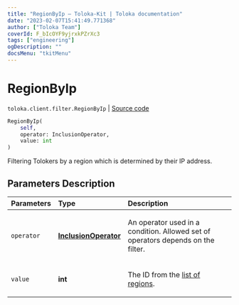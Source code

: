 ```yaml
---
title: "RegionByIp — Toloka-Kit | Toloka documentation"
date: "2023-02-07T15:41:49.771368"
author: ["Toloka Team"]
coverId: F_bIcOYF9yjrxkPZrXc3
tags: ["engineering"]
ogDescription: ""
docsMenu: "tkitMenu"
---
```


# RegionByIp
`toloka.client.filter.RegionByIp` | [Source code](https://github.com/Toloka/toloka-kit/blob/v1.1.3/src/client/filter.py#L496)

```python
RegionByIp(
    self,
    operator: InclusionOperator,
    value: int
)
```

Filtering Tolokers by a region which is determined by their IP address.

## Parameters Description

| Parameters | Type | Description |
| :----------| :----| :-----------|
`operator`|**[InclusionOperator](/docs/toloka-kit/reference/toloka.client.primitives.operators.InclusionOperator)**|<p>An operator used in a condition. Allowed set of operators depends on the filter.</p>
`value`|**int**|<p>The ID from the [list of regions](/docs/api/regions).</p>
